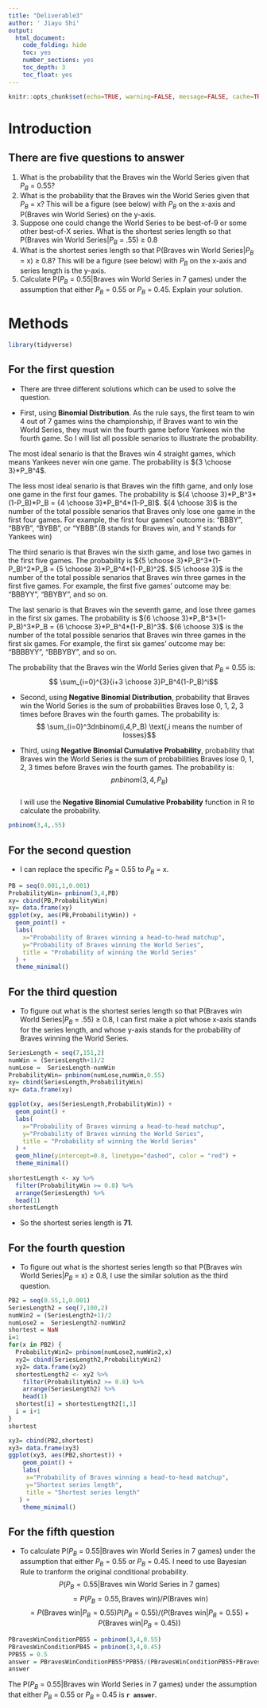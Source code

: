 ```yaml
---
title: "Deliverable3"
author: ' Jiayu Shi'
output:
  html_document:
    code_folding: hide
    toc: yes
    number_sections: yes
    toc_depth: 3
    toc_float: yes
---
```


```r
knitr::opts_chunk$set(echo=TRUE, warning=FALSE, message=FALSE, cache=TRUE)
```

# Introduction 

## There are five questions to answer

1. What is the probability that the Braves win the World Series given that $P_B$ = 0.55?
2. What is the probability that the Braves win the World Series given that $P_B$ = x? This will be a figure (see below) with $P_B$ on the x-axis and
P(Braves win World Series) on the y-axis.
3. Suppose one could change the World Series to be best-of-9 or some other best-of-X series. What is the shortest series length so that P(Braves win World Series|$P_B$ = .55) ≥ 0.8
4. What is the shortest series length so that P(Braves win World Series|$P_B$ = x) ≥ 0.8? This will be a figure (see below) with $P_B$ on the x-axis
and series length is the y-axis.
5. Calculate P($P_B$ = 0.55|Braves win World Series in 7 games) under the assumption that either $P_B$ = 0.55 or $P_B$ = 0.45. Explain your solution.


# Methods


```r
library(tidyverse)
```

## For the first question
 
- There are three different solutions which can be used to solve the question.

- First, using **Binomial Distribution**. As the rule says, the first team to win 4 out of 7 games wins the championship, if Braves want to win the World Series, they must win the fourth game before Yankees win the fourth game. So I will list all possible senarios to illustrate the probability.  

The most ideal senario is that the Braves win 4 straight games, which means Yankees never win one game. The probability is ${3 \choose 3}*P_B^4$.  

The less most ideal senario is that Braves win the fifth game, and only lose one game in the first four games. The probability is ${4 \choose 3}*P_B^3*(1-P_B)*P_B = {4 \choose 3}*P_B^4*(1-P_B)$. ${4 \choose 3}$ is the number of the total possible senarios that Braves only lose one game in the first four games. For example, the first four games' outcome is: "BBBY", "BBYB", "BYBB", or "YBBB".(B stands for Braves win, and Y stands for Yankees win)  

The third senario is that Braves win the sixth game, and lose two games in the first five games. The probability is ${5 \choose 3}*P_B^3*(1-P_B)^2*P_B = {5 \choose 3}*P_B^4*(1-P_B)^2$. ${5 \choose 3}$ is the number of the total possible senarios that Braves win three games in the first five games. For example, the first five games' outcome may be: "BBBYY", "BBYBY", and so on.  

The last senario is that Braves win the seventh game, and lose three games in the first six games. The probability is ${6 \choose 3}*P_B^3*(1-P_B)^3*P_B = {6 \choose 3}*P_B^4*(1-P_B)^3$. ${6 \choose 3}$ is the number of the total possible senarios that Braves win three games in the first six games. For example, the first six games' outcome may be: "BBBBYY", "BBBYBY", and so on.  

The probability that the Braves win the World Series given that $P_B$ = 0.55 is: 
  $$ \sum_{i=0}^{3}{i+3 \choose 3}P_B^4(1-P_B)^i$$  


- Second, using **Negative Binomial Distribution**, probability that Braves win the World Series is the sum of probabilities Braves lose 0, 1, 2, 3 times before Braves win the fourth games. The probability is:
  $$ \sum_{i=0}^3dnbinom(i,4,P_B) \text{,i means the number of losses}$$   
  
- Third, using **Negative Binomial Cumulative Probability**, probability that Braves win the World Series is the sum of probabilities Braves lose 0, 1, 2, 3 times before Braves win the fourth games. The probability is:
  $$ pnbinom(3,4,P_B)$$   
I will use the **Negative Binomial Cumulative Probability** function in R to calculate the probability.   

```r
pnbinom(3,4,.55)
```

## For the second question

- I can replace the specific $P_B$ = 0.55 to $P_B$ = x.

```r
PB = seq(0.001,1,0.001)
ProbabilityWin= pnbinom(3,4,PB)
xy= cbind(PB,ProbabilityWin)
xy= data.frame(xy)
ggplot(xy, aes(PB,ProbabilityWin)) + 
  geom_point() +
  labs(
    x="Probability of Braves winning a head-to-head matchup",
    y="Probability of Braves winning the World Series",
    title = "Probability of winning the World Series"
  ) +
  theme_minimal()
```



## For the third question

- To figure out what is the shortest series length so that P(Braves win World Series|$P_B$ = .55) ≥ 0.8, I can first make a plot whose x-axis stands for the series length, and whose y-axis stands for the probability of Braves winning the World Series.

```r
SeriesLength = seq(7,151,2)
numWin = (SeriesLength+1)/2
numLose =  SeriesLength-numWin
ProbabilityWin= pnbinom(numLose,numWin,0.55)
xy= cbind(SeriesLength,ProbabilityWin)
xy= data.frame(xy)

ggplot(xy, aes(SeriesLength,ProbabilityWin)) + 
  geom_point() +
  labs(
    x="Probability of Braves winning a head-to-head matchup",
    y="Probability of Braves winning the World Series",
    title = "Probability of winning the World Series"
  ) +
  geom_hline(yintercept=0.8, linetype="dashed", color = "red") +
  theme_minimal()
  
shortestLength <- xy %>%
  filter(ProbabilityWin >= 0.8) %>%
  arrange(SeriesLength) %>%
  head(1)
shortestLength
```

- So the shortest series length is **71**.

## For the fourth question

- To figure out what is the shortest series length so that P(Braves win World Series|$P_B$ = x) ≥ 0.8, I use the similar solution as the third question.  

```r
PB2 = seq(0.55,1,0.001)
SeriesLength2 = seq(7,100,2)
numWin2 = (SeriesLength2+1)/2
numLose2 =  SeriesLength2-numWin2
shortest = NaN
i=1
for(x in PB2) {
  ProbabilityWin2= pnbinom(numLose2,numWin2,x)
  xy2= cbind(SeriesLength2,ProbabilityWin2)
  xy2= data.frame(xy2)
  shortestLength2 <- xy2 %>%
    filter(ProbabilityWin2 >= 0.8) %>%
    arrange(SeriesLength2) %>%
    head(1)
  shortest[i] = shortestLength2[1,1]
  i = i+1
}
shortest

xy3= cbind(PB2,shortest)
xy3= data.frame(xy3)
ggplot(xy3, aes(PB2,shortest)) + 
    geom_point() +
    labs(
     x="Probability of Braves winning a head-to-head matchup",
     y="Shortest series length",
     title = "Shortest series length"
   ) +
    theme_minimal()
```

## For the fifth question

- To calculate P($P_B$ = 0.55|Braves win World Series in 7 games) under the assumption that either $P_B$ = 0.55 or $P_B$ = 0.45. I need to use Bayesian Rule to tranform the original conditional probability.
$$ P(P_B=0.55 | \text{Braves win World Series in 7 games})$$ 
$$= P(P_B=0.55 , \text{Braves win}) /P(\text{Braves win}) $$
$$=P(\text{Braves win} |P_B=0.55)P(P_B=0.55)/(P(\text{Braves win} |P_B=0.55)+P(\text{Braves win} |P_B=0.45)) $$
```r
PBravesWinConditionPB55 = pnbinom(3,4,0.55)
PBravesWinConditionPB45 = pnbinom(3,4,0.45)
PPB55 = 0.5
answer = PBravesWinConditionPB55*PPB55/(PBravesWinConditionPB55+PBravesWinConditionPB45)
answer
```

The P($P_B$ = 0.55|Braves win World Series in 7 games) under the assumption that either $P_B$ = 0.55 or $P_B$ = 0.45 is **`r answer`**.





